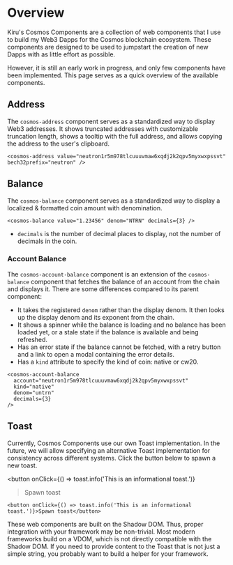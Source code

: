 
# Overview
Kiru's Cosmos Components are a collection of web components that I use to build
my Web3 Dapps for the Cosmos blockchain ecosystem. These components are designed
to be used to jumpstart the creation of new Dapps with as little effort as possible.

However, it is still an early work in progress, and only few components have
been implemented. This page serves as a quick overview of the available components.

## Address
The `cosmos-address` component serves as a standardized way to display Web3
addresses. It shows truncated addresses with customizable truncation length,
shows a tooltip with the full address, and allows copying the address to the
user's clipboard.

<cosmos-address value="neutron1r5m978tlcuuuvmaw6xqdj2k2qpv5myxwxpssvt" bech32prefix="neutron" />

```tsx
<cosmos-address value="neutron1r5m978tlcuuuvmaw6xqdj2k2qpv5myxwxpssvt" bech32prefix="neutron" />
```

## Balance
The `cosmos-balance` component serves as a standardized way to display a
localized & formatted coin amount with denomination.

<cosmos-balance value="1.23456" denom="NTRN" decimals={3} />

```tsx
<cosmos-balance value="1.23456" denom="NTRN" decimals={3} />
```

- `decimals` is the number of decimal places to display, not the number of
  decimals in the coin.

### Account Balance
The `cosmos-account-balance` component is an extension of the `cosmos-balance`
component that fetches the balance of an account from the chain and displays it.
There are some differences compared to its parent component:

- It takes the registered `denom` rather than the display denom. It then looks
  up the display denom and its exponent from the chain.
- It shows a spinner while the balance is loading and no balance has been loaded
  yet, or a stale state if the balance is available and being refreshed.
- Has an error state if the balance cannot be fetched, with a retry button
  and a link to open a modal containing the error details.
- Has a `kind` attribute to specify the kind of coin: native or cw20.

<cosmos-account-balance
  account="neutron1r5m978tlcuuuvmaw6xqdj2k2qpv5myxwxpssvt"
  kind="native"
  denom="untrn"
  decimals={3}
/>

```tsx
<cosmos-account-balance
  account="neutron1r5m978tlcuuuvmaw6xqdj2k2qpv5myxwxpssvt"
  kind="native"
  denom="untrn"
  decimals={3}
/>
```

## Toast

Currently, Cosmos Components use our own Toast implementation. In the future,
we will allow specifying an alternative Toast implementation for consistency
across different systems. Click the button below to spawn a new toast.

<button
  onClick={() => toast.info('This is an informational toast.')}
>Spawn toast</button>

```tsx
<button onClick={() => toast.info('This is an informational toast.')}>Spawn toast</button>
```

These web components are built on the Shadow DOM. Thus, proper integration with
your framework may be non-trivial. Most modern frameworks build on a VDOM, which
is not directly compatible with the Shadow DOM. If you need to provide content
to the Toast that is not just a simple string, you probably want to build a
helper for your framework.
